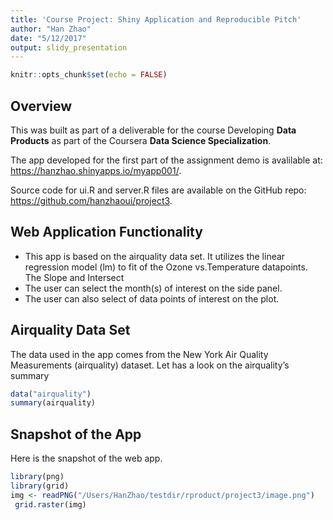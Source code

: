 ```yaml
---
title: 'Course Project: Shiny Application and Reproducible Pitch'
author: "Han Zhao"
date: "5/12/2017"
output: slidy_presentation
---
```


```r
knitr::opts_chunk$set(echo = FALSE)
```

## Overview

This was built as part of a deliverable for the course Developing **Data Products** as part of the Coursera **Data Science Specialization**.

The app developed for the first part of the assignment demo is avalilable at: <https://hanzhao.shinyapps.io/myapp001/>.

Source code for ui.R and server.R files are available on the GitHub repo: <https://github.com/hanzhaoui/project3>.

## Web Application Functionality

- This app is based on the airquality data set. It utilizes the linear regression model (lm) to fit of the Ozone vs.Temperature datapoints. The Slope and Intersect 
- The user can select the month(s) of interest on the side panel.
- The user can also select of data points of interest on the plot.

## Airquality Data Set
The data used in the app comes from the New York Air Quality Measurements (airquality) dataset. Let has a look on the airquality's summary
```r
data("airquality")
summary(airquality)
```

## Snapshot of the App
Here is the snapshot of the web app. 
```r
library(png)
library(grid)
img <- readPNG("/Users/HanZhao/testdir/rproduct/project3/image.png")
 grid.raster(img)
```

